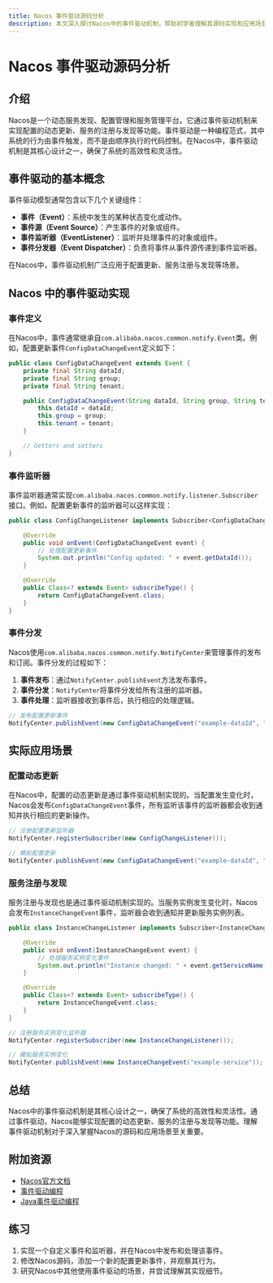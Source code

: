 ```yaml
---
title: Nacos 事件驱动源码分析
description: 本文深入探讨Nacos中的事件驱动机制，帮助初学者理解其源码实现和应用场景。
---
```


# Nacos 事件驱动源码分析

## 介绍

Nacos是一个动态服务发现、配置管理和服务管理平台。它通过事件驱动机制来实现配置的动态更新、服务的注册与发现等功能。事件驱动是一种编程范式，其中系统的行为由事件触发，而不是由顺序执行的代码控制。在Nacos中，事件驱动机制是其核心设计之一，确保了系统的高效性和灵活性。

## 事件驱动的基本概念

事件驱动模型通常包含以下几个关键组件：

- **事件（Event）**：系统中发生的某种状态变化或动作。
- **事件源（Event Source）**：产生事件的对象或组件。
- **事件监听器（EventListener）**：监听并处理事件的对象或组件。
- **事件分发器（Event Dispatcher）**：负责将事件从事件源传递到事件监听器。

在Nacos中，事件驱动机制广泛应用于配置更新、服务注册与发现等场景。

## Nacos 中的事件驱动实现

### 事件定义

在Nacos中，事件通常继承自`com.alibaba.nacos.common.notify.Event`类。例如，配置更新事件`ConfigDataChangeEvent`定义如下：

```java
public class ConfigDataChangeEvent extends Event {
    private final String dataId;
    private final String group;
    private final String tenant;

    public ConfigDataChangeEvent(String dataId, String group, String tenant) {
        this.dataId = dataId;
        this.group = group;
        this.tenant = tenant;
    }

    // Getters and setters
}
```

### 事件监听器

事件监听器通常实现`com.alibaba.nacos.common.notify.listener.Subscriber`接口。例如，配置更新事件的监听器可以这样实现：

```java
public class ConfigChangeListener implements Subscriber<ConfigDataChangeEvent> {

    @Override
    public void onEvent(ConfigDataChangeEvent event) {
        // 处理配置更新事件
        System.out.println("Config updated: " + event.getDataId());
    }

    @Override
    public Class<? extends Event> subscribeType() {
        return ConfigDataChangeEvent.class;
    }
}
```

### 事件分发

Nacos使用`com.alibaba.nacos.common.notify.NotifyCenter`来管理事件的发布和订阅。事件分发的过程如下：

1. **事件发布**：通过`NotifyCenter.publishEvent`方法发布事件。
2. **事件分发**：`NotifyCenter`将事件分发给所有注册的监听器。
3. **事件处理**：监听器接收到事件后，执行相应的处理逻辑。

```java
// 发布配置更新事件
NotifyCenter.publishEvent(new ConfigDataChangeEvent("example-dataId", "example-group", "example-tenant"));
```

## 实际应用场景

### 配置动态更新

在Nacos中，配置的动态更新是通过事件驱动机制实现的。当配置发生变化时，Nacos会发布`ConfigDataChangeEvent`事件，所有监听该事件的监听器都会收到通知并执行相应的更新操作。

```java
// 注册配置更新监听器
NotifyCenter.registerSubscriber(new ConfigChangeListener());

// 模拟配置更新
NotifyCenter.publishEvent(new ConfigDataChangeEvent("example-dataId", "example-group", "example-tenant"));
```

### 服务注册与发现

服务注册与发现也是通过事件驱动机制实现的。当服务实例发生变化时，Nacos会发布`InstanceChangeEvent`事件，监听器会收到通知并更新服务实例列表。

```java
public class InstanceChangeListener implements Subscriber<InstanceChangeEvent> {

    @Override
    public void onEvent(InstanceChangeEvent event) {
        // 处理服务实例变化事件
        System.out.println("Instance changed: " + event.getServiceName());
    }

    @Override
    public Class<? extends Event> subscribeType() {
        return InstanceChangeEvent.class;
    }
}

// 注册服务实例变化监听器
NotifyCenter.registerSubscriber(new InstanceChangeListener());

// 模拟服务实例变化
NotifyCenter.publishEvent(new InstanceChangeEvent("example-service"));
```

## 总结

Nacos中的事件驱动机制是其核心设计之一，确保了系统的高效性和灵活性。通过事件驱动，Nacos能够实现配置的动态更新、服务的注册与发现等功能。理解事件驱动机制对于深入掌握Nacos的源码和应用场景至关重要。

## 附加资源

- [Nacos官方文档](https://nacos.io/zh-cn/docs/what-is-nacos.html)
- [事件驱动编程](https://en.wikipedia.org/wiki/Event-driven_programming)
- [Java事件驱动编程](https://www.baeldung.com/java-event-driven-programming)

## 练习

1. 实现一个自定义事件和监听器，并在Nacos中发布和处理该事件。
2. 修改Nacos源码，添加一个新的配置更新事件，并观察其行为。
3. 研究Nacos中其他使用事件驱动的场景，并尝试理解其实现细节。
